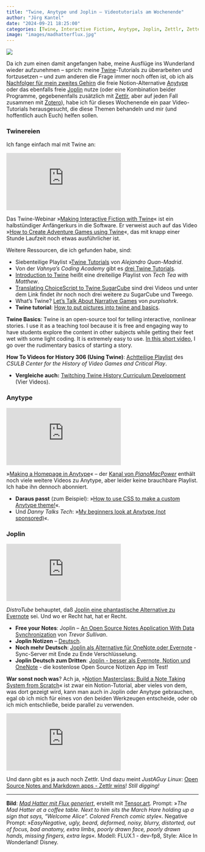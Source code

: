 ```yaml
---
title: "Twine, Anytype und Joplin – Videotutorials am Wochenende"
author: "Jörg Kantel"
date: "2024-09-21 18:25:00"
categories: [Twine, Interactive Fiction, Anytype, Joplin, Zettlr, Zettelkasten]
image: "images/madhatterflux.jpg"
---
```


[![](images/madhatterflux-b.jpg)](https://www.flickr.com/photos/schockwellenreiter/53976156949/)

Da ich zum einen damit angefangen habe, meine Ausflüge ins Wunderland wieder aufzunehmen -- sprich: meine [Twine](http://cognitiones.kantel-chaos-team.de/multimedia/spieleprogrammierung/twine2.html)-Tutorials zu überarbeiten und fortzusetzen -- und zum anderen die Frage immer noch offen ist, ob ich als [Nachfolger für mein zweites Gehirn](https://kantel.github.io/posts/2024090202_second_brain_joplin/) die freie Notion-Alternative [Anytype](https://anytype.io/) oder das ebenfalls freie [Joplin](http://cognitiones.kantel-chaos-team.de/webworking/staticsites/joplin.html) nutze (oder eine Kombination beider Programme, gegebenenfalls zusätzlich mit [Zettlr](http://cognitiones.kantel-chaos-team.de/webworking/auszeichnungssprachen/zettlr.html), aber auf jeden Fall zusammen mit [Zotero](https://de.wikipedia.org/wiki/Zotero)), habe ich für dieses Wochenende ein paar Video-Tutorials herausgesucht, die diese Themen behandeln und mir (und hoffentlich auch Euch) helfen sollen.

### Twinereien

Ich fange einfach mal mit Twine an:

<iframe class="if16_9" src="https://www.youtube.com/embed/7nd98qsBVNk?si=37I_wEiX2wwNBQvS" title="YouTube video player" frameborder="0" allow="accelerometer; autoplay; clipboard-write; encrypted-media; gyroscope; picture-in-picture; web-share" referrerpolicy="strict-origin-when-cross-origin" allowfullscreen></iframe>

Das Twine-Webinar »[Making Interactive Fiction with Twine](https://www.youtube.com/watch?v=7nd98qsBVNk)« ist ein halbstündiger Anfängerkurs in die Software. Er verweist auch auf das Video »[How to Create Adventure Games using Twine](https://www.youtube.com/watch?v=Fp9Sxiv-O-0)«, das mit knapp einer Stunde Laufzeit noch etwas ausführlicher ist.

Weitere Ressourcen, die ich gefunden habe, sind:

- Siebenteilige Playlist »[Twine Tutorials](https://www.youtube.com/playlist?list=PLuPOIXwQwZKyMnFmv-bBTkg3vnEPOOpHr) von *Alejandro Quan-Madrid*.
- Von der *Vahnya's Coding Academy* gibt es [drei Twine Tutorials](https://www.youtube.com/playlist?list=PLt82UtLbNm4mnsGJQtDKzrxXI2wDC-wxu).
- [Introduction to Twine](https://www.youtube.com/playlist?list=PLHPiz_8klh0zT-0vpoK6MYF5bQ3MCmRNS) heißt eine dreiteilige Playlist von *Tech Tea with Matthew*.
- [Translating ChoiceScript to Twine SugarCube](https://www.youtube.com/playlist?list=PL5YOcupubqyTLWQnIqfHdoeBLFxbWcbWX) sind drei Videos und unter dem Link findet ihr noch noch drei weitere zu SugarCube und Tweego.
- What's Twine? [Let's Talk About Narrative Games](https://www.youtube.com/watch?v=7lSI7QIt8eU) von 
*purplsahrk*.
- **Twine tutorial**: [How to put pictures into twine and basics](https://www.youtube.com/watch?v=mA71c3u7x18).

**Twine Basics**: Twine is an open-source tool for telling interactive, nonlinear stories. I use it as a teaching tool because it is free and engaging way to have students explore the content in other subjects while getting their feet wet with some light coding. It is extremely easy to use. [In this short video](https://www.youtube.com/watch?v=mazJHm7j8OU), I go over the rudimentary basics of starting a story.

**How To Videos for History 306 (Using Twine)**: [Achtteilige Playlist](https://www.youtube.com/playlist?list=PLH1MIxmGCbrwP2PdRz3bdogguyEpppn0y) des *CSULB Center for the History of Video Games and Critical Play*.

- **Vergleiche auch:** [Twitching Twine History Curriculum Development](https://www.youtube.com/playlist?list=PLH1MIxmGCbryb3IzjR5RjoAGw5d6l1Pti) (Vier Videos).

### Anytype

<iframe class="if16_9" src="https://www.youtube.com/embed/FIrf-5SzNyU?si=vexRAsqlTgtsnEnw" title="YouTube video player" frameborder="0" allow="accelerometer; autoplay; clipboard-write; encrypted-media; gyroscope; picture-in-picture; web-share" referrerpolicy="strict-origin-when-cross-origin" allowfullscreen></iframe>

»[Making a Homepage in Anytype](https://www.youtube.com/watch?v=FIrf-5SzNyU)« – der [Kanal von *PianoMacPower*](https://www.youtube.com/@pianomacpower/videos) enthält noch viele weitere Videos zu Anytype, aber leider keine brauchbare Playlist. Ich habe ihn dennoch abonniert.

- **Daraus passt** (zum Beispiel): »[How to use CSS to make a custom Anytype theme!](https://www.youtube.com/watch?v=Y1dnTWswbRY)«.
- Und *Danny Talks Tech*: »[My beginners look at Anytype (not sponsored)](https://www.youtube.com/watch?v=OZsLRcdjOlA)«.

### Joplin

<iframe class="if16_9" src="https://www.youtube.com/embed/0I_OPQQiYVU?si=5DiikQ96o1ZHkBZY" title="YouTube video player" frameborder="0" allow="accelerometer; autoplay; clipboard-write; encrypted-media; gyroscope; picture-in-picture; web-share" referrerpolicy="strict-origin-when-cross-origin" allowfullscreen></iframe>

*DistroTube* behauptet, daß [Joplin eine phantastische Alternative zu Evernote](https://www.youtube.com/watch?v=0I_OPQQiYVU) sei. Und wo er Recht hat, hat er Recht.

- **Free your Notes**: Joplin – [An Open Source Notes Application With Data Synchronization](https://www.youtube.com/watch?v=U4VwdkWU2GU) von *Trevor Sullivan*.
- **Joplin Notizen** – [Deutsch](https://www.youtube.com/watch?v=F0VIIOjfK_w).
- **Noch mehr Deutsch**: [Joplin als Alternative für OneNote oder Evernote](https://www.youtube.com/watch?v=6poXTeK6Lq4) - Sync-Server mit Ende zu Ende Verschlüsselung.
- **Joplin Deutsch zum Dritten**: [Joplin - besser als Evernote, Notion und OneNote](https://www.youtube.com/watch?v=1SKaz1txeKA) - die kostenlose Open Source Notizen App im Test!

**War sonst noch was**? Ach ja, »[Notion Masterclass: Build a Note Taking System from Scratch](https://www.youtube.com/watch?v=zLqkp3-VLSM)« ist zwar ein Notion-Tutorial, aber vieles von dem, was dort gezeigt wird, kann man auch in Joplin oder Anytype gebrauchen, egal ob ich mich für eines von den beiden Werkzeugen entscheide, oder ob ich mich entschließe, beide parallel zu verwenden.

<iframe class="if16_9" src="https://www.youtube.com/embed/MUBFagewpRA?si=z6eaCAVVsNsjCNRF" title="YouTube video player" frameborder="0" allow="accelerometer; autoplay; clipboard-write; encrypted-media; gyroscope; picture-in-picture; web-share" referrerpolicy="strict-origin-when-cross-origin" allowfullscreen></iframe>

Und dann gibt es ja auch noch Zettlr. Und dazu meint *JustAGuy Linux*: [Open Source Notes and Markdown apps - Zettlr wins](https://www.youtube.com/watch?v=MUBFagewpRA)! *Still digging!*

---

**Bild**: *[Mad Hatter mit Flux generiert](https://www.flickr.com/photos/schockwellenreiter/53976156949/)*, erstellt mit [Tensor.art](http://cognitiones.kantel-chaos-team.de/technikgeschichte/rechnerundnetze/tensorart.html). Prompt: »*The Mad Hatter at a coffee table. Next to him sits the March Hare holding up a sign that says, "Welcome Alice". Colored French comic style*«. Negative Prompt: »*EasyNegative, ugly, beard, deformed, noisy, blurry, distorted, out of focus, bad anatomy, extra limbs, poorly drawn face, poorly drawn hands, missing fingers, extra legs*«. Modell: FLUX.1 - dev-fp8, Style: Alice In Wonderland! Disney.